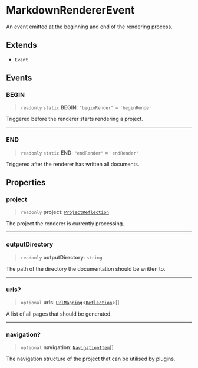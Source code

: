 # MarkdownRendererEvent

An event emitted at the beginning and end of the rendering process.

## Extends

- `Event`

## Events

### BEGIN

> `readonly` `static` **BEGIN**: `"beginRender"` = `'beginRender'`

Triggered before the renderer starts rendering a project.

***

### END

> `readonly` `static` **END**: `"endRender"` = `'endRender'`

Triggered after the renderer has written all documents.

## Properties

### project

> `readonly` **project**: [`ProjectReflection`](https://typedoc.org/api/classes/Models.ProjectReflection.html)

The project the renderer is currently processing.

***

### outputDirectory

> `readonly` **outputDirectory**: `string`

The path of the directory the documentation should be written to.

***

### urls?

> `optional` **urls**: [`UrlMapping`](/api-docs/Interface.UrlMapping.mdx)\<[`Reflection`](https://typedoc.org/api/classes/Reflection.html)\>[]

A list of all pages that should be generated.

***

### navigation?

> `optional` **navigation**: [`NavigationItem`](/api-docs/Interface.NavigationItem.mdx)[]

The navigation structure of the project that can be utilised by plugins.
